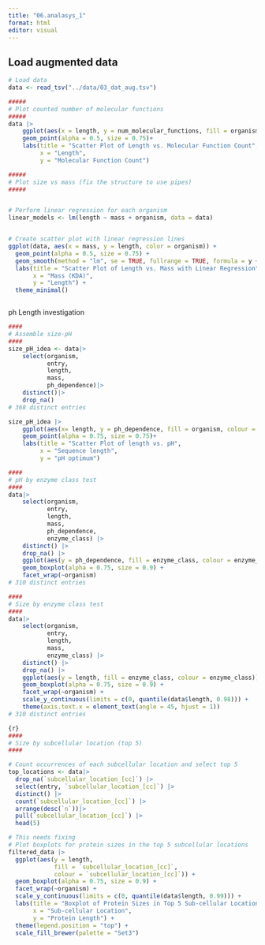 ```yaml
---
title: "06.analasys_1"
format: html
editor: visual
---
```


## Load augmented data 

```r
# Load data
data <- read_tsv("../data/03_dat_aug.tsv")
```

```r
#####
# Plot counted number of molecular functions 
#####
data |>
    ggplot(aes(x = length, y = num_molecular_functions, fill = organism, colour = organism)) + 
    geom_point(alpha = 0.5, size = 0.75)+
    labs(title = "Scatter Plot of Length vs. Molecular Function Count",
         x = "Length",
         y = "Molecular Function Count")
```

```r
#####
# Plot size vs mass (fix the structure to use pipes)
#####


# Perform linear regression for each organism
linear_models <- lm(length ~ mass + organism, data = data)


# Create scatter plot with linear regression lines
ggplot(data, aes(x = mass, y = length, color = organism)) +
  geom_point(alpha = 0.5, size = 0.75) +
  geom_smooth(method = "lm", se = TRUE, fullrange = TRUE, formula = y ~ x) +
  labs(title = "Scatter Plot of Length vs. Mass with Linear Regression",
       x = "Mass (KDA)",
       y = "Length") +
  theme_minimal()



```

ph Length investigation

```r
####
# Assemble size-pH
####
size_pH_idea <- data|>
    select(organism,
           entry,
           length,
           mass,
           ph_dependence)|>
    distinct()|>
    drop_na()
# 368 distinct entries

size_pH_idea |>
    ggplot(aes(x= length, y = ph_dependence, fill = organism, colour = organism)) + 
    geom_point(alpha = 0.75, size = 0.75)+
    labs(title = "Scatter Plot of length vs. pH",
         x = "Sequence length",
         y = "pH optimum")
```

```r

####
# pH by enzyme class test 
####
data|>
    select(organism,
           entry,
           length,
           mass,
           ph_dependence,
           enzyme_class) |>
    distinct() |>
    drop_na() |>
    ggplot(aes(y = ph_dependence, fill = enzyme_class, colour = enzyme_class))+
    geom_boxplot(alpha = 0.75, size = 0.9) +
    facet_wrap(~organism)
# 310 distinct entries


```

```r
####
# Size by enzyme class test 
####
data|>
    select(organism,
           entry,
           length,
           mass,
           enzyme_class) |>
    distinct() |>
    drop_na() |>
    ggplot(aes(y = length, fill = enzyme_class, colour = enzyme_class))+
    geom_boxplot(alpha = 0.75, size = 0.9) +
    facet_wrap(~organism) +
    scale_y_continuous(limits = c(0, quantile(data$length, 0.98))) +
    theme(axis.text.x = element_text(angle = 45, hjust = 1))
# 310 distinct entries
```

```r
{r}
####
# Size by subcellular location (top 5)
####

# Count occurrences of each subcellular location and select top 5
top_locations <- data|>
  drop_na(`subcellular_location_[cc]`) |>
  select(entry, `subcellular_location_[cc]`) |>
  distinct() |>
  count(`subcellular_location_[cc]`) |>
  arrange(desc(`n`))|>
  pull(`subcellular_location_[cc]`) |>
  head(5)

# This needs fixing 
# Plot boxplots for protein sizes in the top 5 subcellular locations
filtered_data |>
  ggplot(aes(y = length,
             fill = `subcellular_location_[cc]`,
             colour = `subcellular_location_[cc]`)) +
  geom_boxplot(alpha = 0.75, size = 0.9) +
  facet_wrap(~organism) +
  scale_y_continuous(limits = c(0, quantile(data$length, 0.99))) +
  labs(title = "Boxplot of Protein Sizes in Top 5 Sub-cellular Locations",
       x = "Sub-cellular Location",
       y = "Protein Length") +
  theme(legend.position = "top") +
  scale_fill_brewer(palette = "Set3")
```
